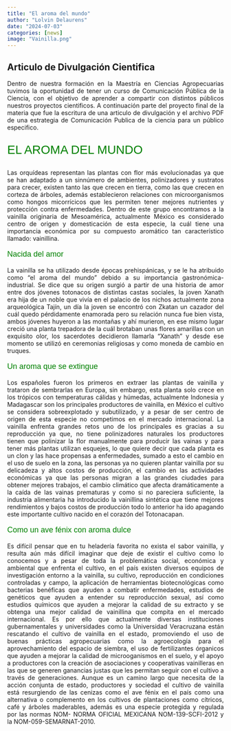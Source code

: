 ```yaml
---
title: "El aroma del mundo"
author: "Lolvin Delaurens"
date: "2024-07-03"
categories: [news]
image: "Vainilla.png"
---
```


## Articulo de Divulgación Cientifica

::: {style="text-align: justify"}
Dentro de nuestra formación en la Maestría en Ciencias Agropecuarias tuvimos la oportunidad de tener un curso de Comunicación Pública de la Ciencia, con el objetivo de aprender a compartir con distintos públicos nuestros proyectos cientificos. A continuación parte del proyecto final de la materia que fue la escritura de una articulo de divulgación y el archivo PDF de una estrategia de Comunicación Publica de la ciencia para un público especifico.
:::

::: {style="font-size: 50%; color: green; font-family: arial; font-size:28px;"}
EL AROMA DEL MUNDO
:::

::: {style="text-align: justify"}
Las orquídeas representan las plantas con flor más evolucionadas ya que se han adaptado a un sinnúmero de ambientes, polinizadores y sustratos para crecer, existen tanto las que crecen en tierra, como las que crecen en corteza de árboles, además establecieron relaciones con microorganismos como hongos micorrícicos que les permiten tener mejores nutrientes y protección contra enfermedades. Dentro de este grupo encontramos a la vainilla originaria de Mesoamérica, actualmente México es considerado centro de origen y domesticación de esta especie, la cuál tiene una importancia económica por su compuesto aromático tan característico llamado: vainillina.
:::

::: {style="font-size: 50%; color: green; font-family: arial; font-size:18px;"}
Nacida del amor
:::

::: {style="text-align: justify"}
La vainilla se ha utilizado desde épocas prehispánicas, y se le ha atribuido como "el aroma del mundo" debido a su importancia gastronómica-industrial. Se dice que su origen surgió a partir de una historia de amor entre dos jóvenes totonacos de distintas castas sociales, la joven Xanath era hija de un noble que vivía en el palacio de los nichos actualmente zona arqueológica Tajín, un día la joven se encontró con Zkatan un cazador del cuál quedo pérdidamente enamorada pero su relación nunca fue bien vista, ambos jóvenes huyeron a las montañas y ahí murieron, en ese mismo lugar creció una planta trepadora de la cuál brotaban unas flores amarillas con un exquisito olor, los sacerdotes decidieron llamarla "Xanath" y desde ese momento se utilizó en ceremonias religiosas y como moneda de cambio en truques.
:::

::: {style="font-size: 50%; color: green; font-family: arial; font-size:18px;"}
Un aroma que se extingue
:::

::: {style="text-align: justify"}
Los españoles fueron los primeros en extraer las plantas de vainilla y trataron de sembrarlas en Europa, sin embargo, esta planta solo crece en los trópicos con temperaturas cálidas y húmedas, actualmente Indonesia y Madagascar son los principales productores de vainilla, en México el cultivo se considera sobreexplotado y subutilizado, y a pesar de ser centro de origen de esta especie no competimos en el mercado internacional. La vainilla enfrenta grandes retos uno de los principales es gracias a su reproducción ya que, no tiene polinizadores naturales los productores tienen que polinizar la flor manualmente para producir las vainas y para tener más plantas utilizan esquejes, lo que quiere decir que cada planta es un clon y las hace propensas a enfermedades, sumado a esto el cambio en el uso de suelo en la zona, las personas ya no quieren plantar vainilla por su delicadeza y altos costos de producción, el cambio en las actividades económicas ya que las personas migran a las grandes ciudades para obtener mejores trabajos, el cambio climático que afecta dramáticamente a la caída de las vainas prematuras y como si no pareciera suficiente, la industria alimentaria ha introducido la vainillina sintética que tiene mejores rendimientos y bajos costos de producción todo lo anterior ha ido apagando este importante cultivo nacido en el corazón del Totonacapan.
:::

::: {style="font-size: 50%; color: green; font-family: arial; font-size:18px;"}
Como un ave fénix con aroma dulce
:::

::: {style="text-align: justify"}
Es difícil pensar que en tu heladería favorita no exista el sabor vainilla, y resulta aún más difícil imaginar que deje de existir el cultivo como lo conocemos y a pesar de toda la problemática social, económica y ambiental que enfrenta el cultivo, en el país existen diversos equipos de investigación entorno a la vainilla, su cultivo, reproducción en condiciones controladas y campo, la aplicación de herramientas biotecnológicas como bacterias benéficas que ayuden a combatir enfermedades, estudios de genéticos que ayuden a entender su reproducción sexual, así como estudios químicos que ayuden a mejorar la calidad de su extracto y se obtenga una mejor calidad de vainillina que compita en el mercado internacional. Es por ello que actualmente diversas instituciones gubernamentales y universidades como la Universidad Veracruzana están rescatando el cultivo de vainilla en el estado, promoviendo el uso de buenas prácticas agropecuarias como la agroecología para el aprovechamiento del espacio de siembra, el uso de fertilizantes órganicos que ayuden a mejorar la calidad de microoganismos en el suelo, y el apoyo a productores con la creación de asociaciones y cooperativas vainilleras en las que se generen ganancias justas que les permitan seguir con el cultivo a través de generaciones. Aunque es un camino largo que necesita de la acción conjunta de estado, productores y sociedad el cultivo de vainilla está resurgiendo de las cenizas como el ave fénix en el país como una alternativa o complemento en los cultivos de plantaciones como cítricos, café y árboles maderables, además es una especie protegida y regulada por las normas NOM- NORMA OFICIAL MEXICANA NOM-139-SCFI-2012 y la NOM-059-SEMARNAT-2010.
:::
